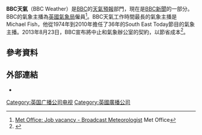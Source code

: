 {{Infobox company
| name             = BBC Weather
| logo             = BBC Weather.svg
| type             = Department of the [[BBC|BBC]]
| foundation       =
| location_city    = [[倫敦市中心|倫敦市中心]][[BBC廣播大樓|BBC廣播大樓]]
| location_country = 英國
| location         =
| locations        =
| area_served      = 世界，主要服務英國
| key_people       =
| industry         = 媒體
| products         =
| services         = 廣播，網絡和電視
| owner            = [[BBC|BBC]]
| num_employees    = 
| homepage         = {{URL|https://www.bbc.com/weather}}
| intl             = yes
}}
'''BBC天氣'''（BBC Weather）是[[BBC|BBC]]的[[天氣預報|天氣預報]]部門，現在是[[BBC新聞|BBC新聞]]的一部分。BBC的氣象主播為[[英國氣象局|英國氣象局]]僱員<ref>[http://www.metoffice.gov.uk/corporate/recruitment/vacancies/001534.html Met Office: Job vacancy - Broadcast Meteorologist] {{Wayback|url=http://www.metoffice.gov.uk/corporate/recruitment/vacancies/001534.html |date=20081203160109 }} Met Office</ref>。BBC天氣工作時間最長的氣象主播是Michael Fish，他從1974年到2010年擔任了36年的South East Today節目的氣象主播。2013年8月23日，BBC宣布將中止和氣象辦公室的契約，以節省成本<ref>{{cite news |url=http://www.bbc.co.uk/news/uk-34031785 |title=Met Office loses BBC weather forecasting contract |work=BBC News |publisher=BBC |date=23 August 2015 |accessdate=23 August 2015 |archive-date=2016-01-05 |archive-url=https://web.archive.org/web/20160105210617/http://www.bbc.co.uk/news/uk-34031785 |dead-url=no }}</ref>。
==參考資料==
{{Reflist}}
==外部連結==
*{{Official website}}

{{BBC}}
{{英国广播公司电视}}
{{Authority control}}
[[Category:英国广播公司电视|Category:英国广播公司电视]]
[[Category:英國廣播公司|Category:英國廣播公司]]
